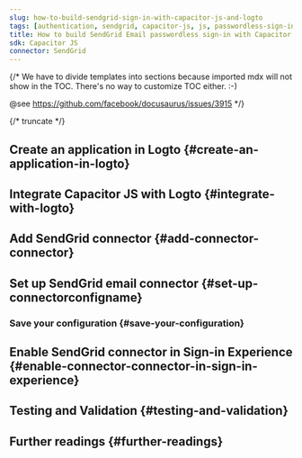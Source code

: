 ```yaml
---
slug: how-to-build-sendgrid-sign-in-with-capacitor-js-and-logto
tags: [authentication, sendgrid, capacitor-js, js, passwordless-sign-in, sign-in, login]
title: How to build SendGrid Email passwordless sign-in with Capacitor JS
sdk: Capacitor JS
connector: SendGrid
---
```


{/*
  We have to divide templates into sections because imported mdx will not show in the TOC.
  There's no way to customize TOC either. :-)

  @see https://github.com/facebook/docusaurus/issues/3915
*/}



{/* truncate */}

<Intro connector={connector} sdk="Capacitor JS" link="https://capacitorjs.com" />

## Create an application in Logto \{#create-an-application-in-logto}

<CreateApplication type="Native app" framework="Capacitor JS" />

## Integrate Capacitor JS with Logto \{#integrate-with-logto}

<FrameworkGuide />

## Add SendGrid connector \{#add-connector-connector}

<AddPasswordlessConnector
  connector={connector}
  connectorType="Email"
  passwordlessSignUpIdentifier="Email address"
/>

## Set up SendGrid email connector \{#set-up-connectorconfigname}

<ConnectorGuide />

### Save your configuration \{#save-your-configuration}

<SaveYourConfiguration connector={connector} />

## Enable SendGrid connector in Sign-in Experience \{#enable-connector-connector-in-sign-in-experience}

<EnablePasswordlessConnector
  connectorType="Email"
  passwordlessSignUpIdentifier="Email address"
/>

## Testing and Validation \{#testing-and-validation}

<TestingAndValidation connector={connector} sdk="Capacitor JS" />

## Further readings \{#further-readings}

<FurtherReadings />
